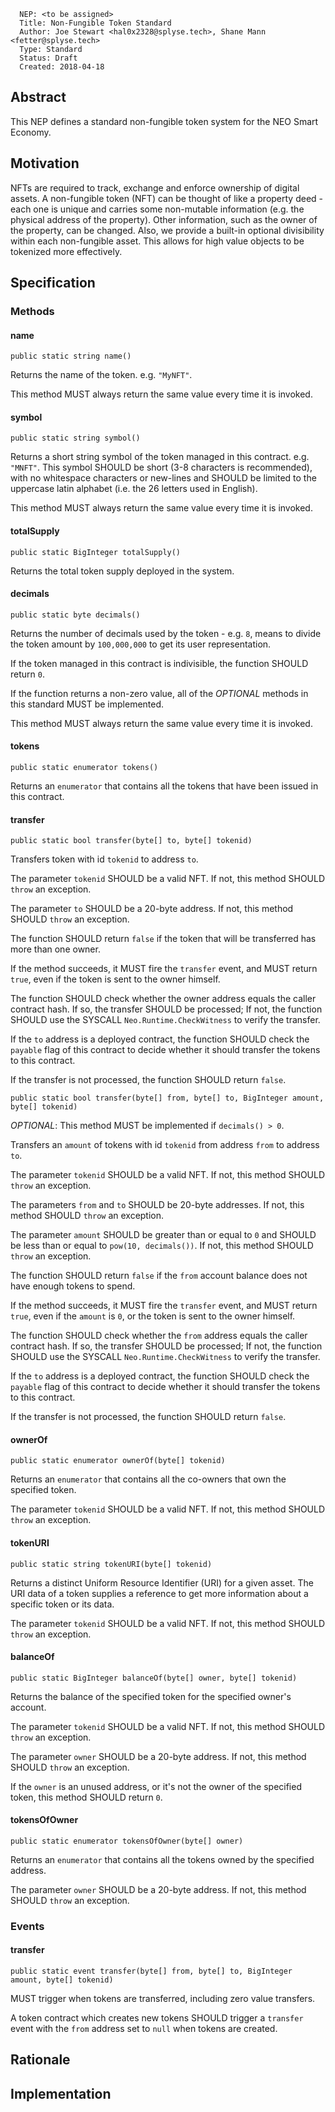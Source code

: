 <pre>
  NEP: <to be assigned>
  Title: Non-Fungible Token Standard
  Author: Joe Stewart <hal0x2328@splyse.tech>, Shane Mann <fetter@splyse.tech>
  Type: Standard
  Status: Draft
  Created: 2018-04-18
</pre>

==Abstract==

This NEP defines a standard non-fungible token system for the NEO Smart Economy.

==Motivation==

NFTs are required to track, exchange and enforce ownership of digital assets. A non-fungible token (NFT) can be thought of like a property deed - each one is unique and carries some non-mutable information (e.g. the physical address of the property). Other information, such as the owner of the property, can be changed. Also, we provide a built-in optional divisibility within each non-fungible asset. This allows for high value objects to be tokenized more effectively.

==Specification==

===Methods===

====name====

<pre>
public static string name()
</pre>

Returns the name of the token. e.g. <code>"MyNFT"</code>. 

This method MUST always return the same value every time it is invoked. 

====symbol====

<pre>
public static string symbol()
</pre>

Returns a short string symbol of the token managed in this contract. e.g. <code>"MNFT"</code>. This symbol SHOULD be short (3-8 characters is recommended), with no whitespace characters or new-lines and SHOULD be limited to the uppercase latin alphabet (i.e. the 26 letters used in English). 

This method MUST always return the same value every time it is invoked. 

====totalSupply====

<pre>
public static BigInteger totalSupply()
</pre>

Returns the total token supply deployed in the system.

====decimals====

<pre>
public static byte decimals()
</pre>

Returns the number of decimals used by the token - e.g. <code>8</code>, means to divide the token amount by <code>100,000,000</code> to get its user representation.

If the token managed in this contract is indivisible, the function SHOULD return <code>0</code>.

If the function returns a non-zero value, all of the ''OPTIONAL'' methods in this standard MUST be implemented.

This method MUST always return the same value every time it is invoked. 

====tokens====

<pre>
public static enumerator tokens()
</pre>

Returns an <code>enumerator</code> that contains all the tokens that have been issued in this contract.

====transfer====

<pre>
public static bool transfer(byte[] to, byte[] tokenid)
</pre>

Transfers token with id <code>tokenid</code> to address <code>to</code>.

The parameter <code>tokenid</code> SHOULD be a valid NFT. If not, this method SHOULD <code>throw</code> an exception.

The parameter <code>to</code> SHOULD be a 20-byte address. If not, this method SHOULD <code>throw</code> an exception.

The function SHOULD return <code>false</code> if the token that will be transferred has more than one owner.

If the method succeeds, it MUST fire the <code>transfer</code> event, and MUST return <code>true</code>, even if the token is sent to the owner himself.

The function SHOULD check whether the owner address equals the caller contract hash. If so, the transfer SHOULD be processed; If not, the function SHOULD use the SYSCALL <code>Neo.Runtime.CheckWitness</code> to verify the transfer.

If the <code>to</code> address is a deployed contract, the function SHOULD check the <code>payable</code> flag of this contract to decide whether it should transfer the tokens to this contract.

If the transfer is not processed, the function SHOULD return <code>false</code>.

<pre>
public static bool transfer(byte[] from, byte[] to, BigInteger amount, byte[] tokenid)
</pre>

''OPTIONAL'': This method MUST be implemented if <code>decimals() > 0</code>.

Transfers an <code>amount</code> of tokens with id <code>tokenid</code> from address <code>from</code> to address <code>to</code>.

The parameter <code>tokenid</code> SHOULD be a valid NFT. If not, this method SHOULD <code>throw</code> an exception.

The parameters <code>from</code> and <code>to</code> SHOULD be 20-byte addresses. If not, this method SHOULD <code>throw</code> an exception.

The parameter <code>amount</code> SHOULD be greater than or equal to <code>0</code> and SHOULD be less than or equal to <code>pow(10, decimals())</code>. If not, this method SHOULD <code>throw</code> an exception.

The function SHOULD return <code>false</code> if the <code>from</code> account balance does not have enough tokens to spend.

If the method succeeds, it MUST fire the <code>transfer</code> event, and MUST return <code>true</code>, even if the <code>amount</code> is <code>0</code>, or the token is sent to the owner himself.

The function SHOULD check whether the <code>from</code> address equals the caller contract hash. If so, the transfer SHOULD be processed; If not, the function SHOULD use the SYSCALL <code>Neo.Runtime.CheckWitness</code> to verify the transfer.

If the <code>to</code> address is a deployed contract, the function SHOULD check the <code>payable</code> flag of this contract to decide whether it should transfer the tokens to this contract.

If the transfer is not processed, the function SHOULD return <code>false</code>.

====ownerOf====

<pre>
public static enumerator ownerOf(byte[] tokenid)
</pre>

Returns an <code>enumerator</code> that contains all the co-owners that own the specified token.

The parameter <code>tokenid</code> SHOULD be a valid NFT. If not, this method SHOULD <code>throw</code> an exception.

====tokenURI====

<pre>
public static string tokenURI(byte[] tokenid)
</pre>

Returns a distinct Uniform Resource Identifier (URI) for a given asset. The URI data of a token supplies a reference to get more information about a specific token or its data.

The parameter <code>tokenid</code> SHOULD be a valid NFT. If not, this method SHOULD <code>throw</code> an exception.

====balanceOf====

<pre>
public static BigInteger balanceOf(byte[] owner, byte[] tokenid)
</pre>

Returns the balance of the specified token for the specified owner's account.

The parameter <code>tokenid</code> SHOULD be a valid NFT. If not, this method SHOULD <code>throw</code> an exception.

The parameter <code>owner</code> SHOULD be a 20-byte address. If not, this method SHOULD <code>throw</code> an exception.

If the <code>owner</code> is an unused address, or it's not the owner of the specified token, this method SHOULD return <code>0</code>.

====tokensOfOwner====

<pre>
public static enumerator tokensOfOwner(byte[] owner)
</pre>

Returns an <code>enumerator</code> that contains all the tokens owned by the specified address.

The parameter <code>owner</code> SHOULD be a 20-byte address. If not, this method SHOULD <code>throw</code> an exception.

===Events===

====transfer====

<pre>
public static event transfer(byte[] from, byte[] to, BigInteger amount, byte[] tokenid)
</pre>

MUST trigger when tokens are transferred, including zero value transfers.

A token contract which creates new tokens SHOULD trigger a <code>transfer</code> event with the <code>from</code> address set to <code>null</code> when tokens are created.

==Rationale==

==Implementation==
